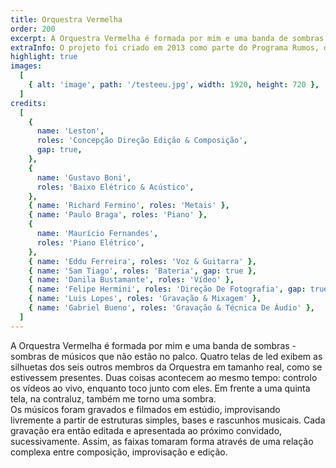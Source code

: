 ```yaml
---
title: Orquestra Vermelha
order: 200
excerpt: A Orquestra Vermelha é formada por mim e uma banda de sombras - sombras de outros músicos que não estão no palco.
extraInfo: O projeto foi criado em 2013 como parte do Programa Rumos, do Itaú Cultural. Ao longo dos anos, foi apresentado em diversos espaços culturais e festivais pelo Brasil. Em 2019 lancei  o álbum do projeto, disponível em todas as plataformas de streaming.<br /> <br />Fotos por x.<br /> <br />Álbum: [Spotify](https://open.spotify.com/artist/7yjDaIsughntwBwej0X9AB?si=cIrAhhPSShOH9H9lOCKVhA), [Deezer](https://www.deezer.com/br/album/98182072), [Tidal](https://listen.tidal.com/artist/15857793), [Apple Music](https://music.apple.com/br/artist/orquestra-vermelha/1465369175), [YouTube](https://www.youtube.com/watch?v=mCJjORF_Teg).<br />[Sobre o projeto](https://www.youtube.com/watch?v=XO6UerXQUmE).
highlight: true
images:
  [
    { alt: 'image', path: '/testeeu.jpg', width: 1920, height: 720 },
  ]
credits:
  [
    {
      name: 'Leston',
      roles: 'Concepção Direção Edição & Composição',
      gap: true,
    },
    {
      name: 'Gustavo Boni',
      roles: 'Baixo Elétrico & Acústico',
    },
    { name: 'Richard Fermino', roles: 'Metais' },
    { name: 'Paulo Braga', roles: 'Piano' },
    {
      name: 'Maurício Fernandes',
      roles: 'Piano Elétrico',
    },
    { name: 'Eddu Ferreira', roles: 'Voz & Guitarra' },
    { name: 'Sam Tiago', roles: 'Bateria', gap: true },
    { name: 'Danila Bustamante', roles: 'Vídeo' },
    { name: 'Felipe Hermini', roles: 'Direção De Fotografia', gap: true },
    { name: 'Luis Lopes', roles: 'Gravação & Mixagem' },
    { name: 'Gabriel Bueno', roles: 'Gravação & Técnica De Áudio' },
  ]
---
```

A Orquestra Vermelha é formada por mim e uma banda de sombras - sombras de músicos que não estão no palco. Quatro telas de led exibem as silhuetas dos seis outros membros da Orquestra em tamanho real, como se estivessem presentes. Duas coisas acontecem ao mesmo tempo: controlo os vídeos ao vivo, enquanto toco junto com eles. Em frente a uma quinta tela, na contraluz, também me torno uma sombra.
<br />
Os músicos foram gravados e filmados em estúdio, improvisando livremente  a partir de estruturas simples, bases e rascunhos musicais. Cada gravação era então editada e apresentada ao próximo convidado, sucessivamente. Assim, as faixas tomaram forma através de uma relação complexa entre composição, improvisação e edição.

